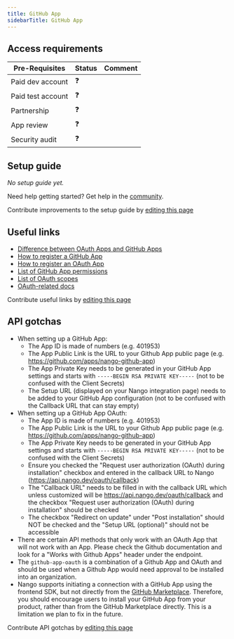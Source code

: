 ```yaml
---
title: GitHub App
sidebarTitle: GitHub App
---
```



<Overview />
<PreBuiltTooling />
<PreBuiltUseCases />

## Access requirements
| Pre-Requisites | Status | Comment|
| - | - | - |
| Paid dev account | ❓ |  |
| Paid test account | ❓ |  |
| Partnership | ❓ | |
| App review | ❓ |  |
| Security audit | ❓ | |


## Setup guide

_No setup guide yet._

<Tip>Need help getting started? Get help in the [community](https://nango.dev/slack).</Tip>

<Note>Contribute improvements to the setup guide by [editing this page](https://github.com/nangohq/nango/tree/master/docs-v2/integrations/all/github-app.mdx)</Note>


## Useful links

-   [Difference between OAuth Apps and GitHub Apps](https://docs.github.com/en/apps/oauth-apps/building-oauth-apps/differences-between-github-apps-and-oauth-apps)
-   [How to register a GitHub App](https://docs.github.com/en/apps/creating-github-apps/registering-a-github-app/registering-a-github-app)
-   [How to register an OAuth App](https://docs.github.com/en/apps/oauth-apps/building-oauth-apps/creating-an-oauth-app)
-   [List of GitHub App permissions](https://docs.github.com/en/rest/overview/permissions-required-for-github-apps)
-   [List of OAuth scopes](https://docs.github.com/en/apps/oauth-apps/building-oauth-apps/scopes-for-oauth-apps#available-scopes)
-   [OAuth-related docs](https://docs.github.com/en/apps/oauth-apps/building-oauth-apps/authorizing-oauth-apps)

<Note>Contribute useful links by [editing this page](https://github.com/nangohq/nango/tree/master/docs-v2/integrations/all/github-app.mdx)</Note>

## API gotchas

-   When setting up a GitHub App:
    - The App ID is made of numbers (e.g. 401953)
    - The App Public Link is the URL to your Github App public page (e.g. https://github.com/apps/nango-github-app)
    - The App Private Key needs to be generated in your GitHub App settings and starts with `-----BEGIN RSA PRIVATE KEY-----` (not to be confused with the Client Secrets)
    - The Setup URL (displayed on your Nango integration page) needs to be added to your GitHub App configuration (not to be confused with the Callback URL that can stay empty)
-   When setting up a GitHub App OAuth:
    - The App ID is made of numbers (e.g. 401953)
    - The App Public Link is the URL to your Github App public page (e.g. https://github.com/apps/nango-github-app)
    - The App Private Key needs to be generated in your GitHub App settings and starts with `-----BEGIN RSA PRIVATE KEY-----` (not to be confused with the Client Secrets)
    - Ensure you checked the "Request user authorization (OAuth) during installation" checkbox and entered in the callback URL to Nango (https://api.nango.dev/oauth/callback)
    - The "Callback URL" needs to be filled in with the callback URL which unless customized will be https://api.nango.dev/oauth/callback and the checkbox "Request user authorization (OAuth) during installation" should be checked
    - The checkbox "Redirect on update" under "Post installation" should NOT be checked and the "Setup URL (optional)" should not be accessible
-   There are certain API methods that only work with an OAuth App that will not work with an App. Please check the Github documentation and look for a "Works with Github Apps" header under the endpoint.
-   The `github-app-oauth` is a combination of a Github App and OAuth and should be used when a Github App would need approval to be installed into an organization.
-   Nango supports initiating a connection with a GitHub App using the frontend SDK, but not directly from the [GitHub Marketplace](https://github.com/marketplace). Therefore, you should encourage users to install your GitHub App from your product, rather than from the GitHub Marketplace directly. This is a limitation we plan to fix in the future.

<Note>Contribute API gotchas by [editing this page](https://github.com/nangohq/nango/tree/master/docs-v2/integrations/all/github-app.mdx)</Note>
